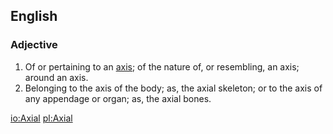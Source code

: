 ==English==
===Adjective===
#Of or pertaining to an [[axis]]; of the nature of, or resembling, an axis; around an axis.
#Belonging to the axis of the body; as, the axial skeleton; or to the axis of any appendage or organ; as, the axial bones.

[[io:Axial]]
[[pl:Axial]]